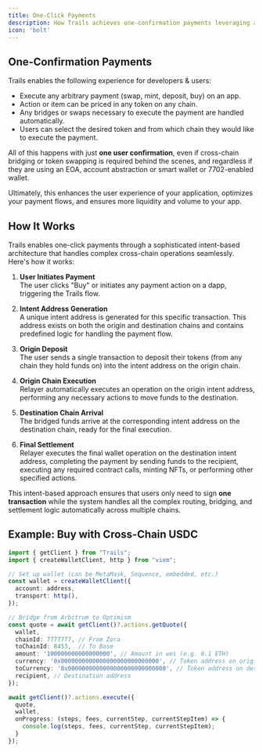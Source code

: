 ```yaml
---
title: One-Click Payments
description: How Trails achieves one-confirmation payments leveraging any token from any chain.
icon: 'bolt'
---
```


## One-Confirmation Payments

Trails enables the following experience for developers & users:

- Execute any arbitrary payment (swap, mint, deposit, buy) on an app.
- Action or item can be priced in any token on any chain.
- Any bridges or swaps necessary to execute the payment are handled automatically.
- Users can select the desired token and from which chain they would like to execute the payment.

All of this happens with just **one user confirmation**, even if cross-chain bridging or token swapping is required behind the scenes, and regardless if they are using an EOA, account abstraction or smart wallet or 7702-enabled wallet.

Ultimately, this enhances the user experience of your application, optimizes your payment flows, and ensures more liquidity and volume to your app.

## How It Works

Trails enables one-click payments through a sophisticated intent-based architecture that handles complex cross-chain operations seamlessly. Here's how it works:

1. **User Initiates Payment**  
   The user clicks "Buy" or initiates any payment action on a dapp, triggering the Trails flow.

2. **Intent Address Generation**  
   A unique intent address is generated for this specific transaction. This address exists on both the origin and destination chains and contains predefined logic for handling the payment flow.

3. **Origin Deposit**  
   The user sends a single transaction to deposit their tokens (from any chain they hold funds on) into the intent address on the origin chain.

4. **Origin Chain Execution**  
   Relayer automatically executes an operation on the origin intent address, performing any necessary actions to move funds to the destination.

5. **Destination Chain Arrival**  
   The bridged funds arrive at the corresponding intent address on the destination chain, ready for the final execution.

6. **Final Settlement**  
   Relayer executes the final wallet operation on the destination intent address, completing the payment by sending funds to the recipient, executing any required contract calls, minting NFTs, or performing other specified actions.

This intent-based approach ensures that users only need to sign **one transaction** while the system handles all the complex routing, bridging, and settlement logic automatically across multiple chains.

## Example: Buy with Cross-Chain USDC

```ts
import { getClient } from "Trails";
import { createWalletClient, http } from "viem";

// Set up wallet (can be MetaMask, Sequence, embedded, etc.)
const wallet = createWalletClient({
  account: address,
  transport: http(),
});

// Bridge from Arbitrum to Optimism
const quote = await getClient()?.actions.getQuote({
  wallet,
  chainId: 7777777, // From Zora
  toChainId: 8453,  // To Base
  amount: '100000000000000000', // Amount in wei (e.g. 0.1 ETH)
  currency: '0x0000000000000000000000000000', // Token address on origin chain
  toCurrency: '0x0000000000000000000000000000', // Token address on destination
  recipient, // Destination address
});

await getClient()?.actions.execute({
  quote,
  wallet,
  onProgress: (steps, fees, currentStep, currentStepItem) => {
    console.log(steps, fees, currentStep, currentStepItem);
  }
});
